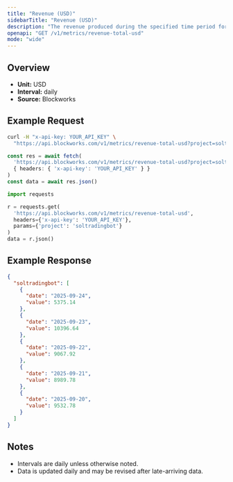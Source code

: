 ```yaml
---
title: "Revenue (USD)"
sidebarTitle: "Revenue (USD)"
description: "The revenue produced during the specified time period for given project."
openapi: "GET /v1/metrics/revenue-total-usd"
mode: "wide"
---
```


## Overview

- **Unit:** USD
- **Interval:** daily
- **Source:** Blockworks

## Example Request

<CodeGroup>

```bash cURL
curl -H "x-api-key: YOUR_API_KEY" \
  "https://api.blockworks.com/v1/metrics/revenue-total-usd?project=soltradingbot"
```

```typescript TypeScript
const res = await fetch(
  'https://api.blockworks.com/v1/metrics/revenue-total-usd?project=soltradingbot',
  { headers: { 'x-api-key': 'YOUR_API_KEY' } }
)
const data = await res.json()
```

```python Python
import requests

r = requests.get(
  'https://api.blockworks.com/v1/metrics/revenue-total-usd',
  headers={'x-api-key': 'YOUR_API_KEY'},
  params={'project': 'soltradingbot'}
)
data = r.json()
```

</CodeGroup>

## Example Response

```json
{
  "soltradingbot": [
    {
      "date": "2025-09-24",
      "value": 5375.14
    },
    {
      "date": "2025-09-23",
      "value": 10396.64
    },
    {
      "date": "2025-09-22",
      "value": 9067.92
    },
    {
      "date": "2025-09-21",
      "value": 8989.78
    },
    {
      "date": "2025-09-20",
      "value": 9532.78
    }
  ]
}
```

## Notes
- Intervals are daily unless otherwise noted.
- Data is updated daily and may be revised after late-arriving data.